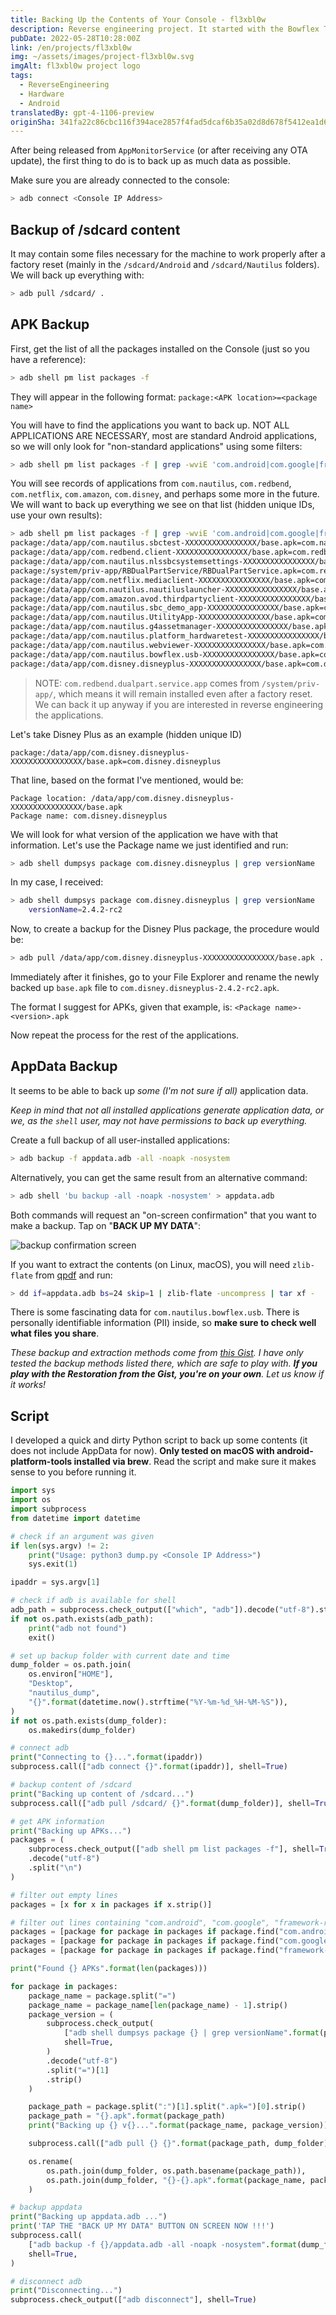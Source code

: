 ```yaml
---
title: Backing Up the Contents of Your Console - fl3xbl0w
description: Reverse engineering project. It started with the Bowflex Treadmill 22 but ended up being generalized for any Android machine sold by Nautilus Inc. (Nautilus, Bowflex, Schwinn).
pubDate: 2022-05-28T10:28:00Z
link: /en/projects/fl3xbl0w
img: ~/assets/images/project-fl3xbl0w.svg
imgAlt: fl3xbl0w project logo
tags:
  - ReverseEngineering
  - Hardware
  - Android
translatedBy: gpt-4-1106-preview
originSha: 341fa22c86cbc116f394ace2857f4fad5dcaf6b35a02d8d678f5412ea1d6b685
---
```



After being released from `AppMonitorService` (or after receiving any OTA update), the first thing to do is to back up as much data as possible.

Make sure you are already connected to the console:

```sh
> adb connect <Console IP Address>
```

## Backup of /sdcard content

It may contain some files necessary for the machine to work properly after a factory reset (mainly in the `/sdcard/Android` and `/sdcard/Nautilus` folders). We will back up everything with:

```sh
> adb pull /sdcard/ .
```

## APK Backup

First, get the list of all the packages installed on the Console (just so you have a reference):

```sh
> adb shell pm list packages -f
```

They will appear in the following format: `package:<APK location>=<package name>`

You will have to find the applications you want to back up. NOT ALL APPLICATIONS ARE NECESSARY, most are standard Android applications, so we will only look for "non-standard applications" using some filters:

```sh
> adb shell pm list packages -f | grep -wviE 'com.android|com.google|framework-res|/vendor/overlay'
```

You will see records of applications from `com.nautilus`, `com.redbend`, `com.netflix`, `com.amazon`, `com.disney`, and perhaps some more in the future. We will want to back up everything we see on that list (hidden unique IDs, use your own results):

```sh
> adb shell pm list packages -f | grep -wviE 'com.android|com.google|framework-res|/vendor/overlay'
package:/data/app/com.nautilus.sbctest-XXXXXXXXXXXXXXXX/base.apk=com.nautilus.sbctest
package:/data/app/com.redbend.client-XXXXXXXXXXXXXXXX/base.apk=com.redbend.client
package:/data/app/com.nautilus.nlssbcsystemsettings-XXXXXXXXXXXXXXXX/base.apk=com.nautilus.nlssbcsystemsettings
package:/system/priv-app/RBDualPartService/RBDualPartService.apk=com.redbend.dualpart.service.app
package:/data/app/com.netflix.mediaclient-XXXXXXXXXXXXXXXX/base.apk=com.netflix.mediaclient
package:/data/app/com.nautilus.nautiluslauncher-XXXXXXXXXXXXXXXX/base.apk=com.nautilus.nautiluslauncher
package:/data/app/com.amazon.avod.thirdpartyclient-XXXXXXXXXXXXXXXX/base.apk=com.amazon.avod.thirdpartyclient
package:/data/app/com.nautilus.sbc_demo_app-XXXXXXXXXXXXXXXX/base.apk=com.nautilus.sbc_demo_app
package:/data/app/com.nautilus.UtilityApp-XXXXXXXXXXXXXXXX/base.apk=com.nautilus.UtilityApp
package:/data/app/com.nautilus.g4assetmanager-XXXXXXXXXXXXXXXX/base.apk=com.nautilus.g4assetmanager
package:/data/app/com.nautilus.platform_hardwaretest-XXXXXXXXXXXXXXXX/base.apk=com.nautilus.platform_hardwaretest
package:/data/app/com.nautilus.webviewer-XXXXXXXXXXXXXXXX/base.apk=com.nautilus.webviewer
package:/data/app/com.nautilus.bowflex.usb-XXXXXXXXXXXXXXXX/base.apk=com.nautilus.bowflex.usb
package:/data/app/com.disney.disneyplus-XXXXXXXXXXXXXXXX/base.apk=com.disney.disneyplus
```

> NOTE: `com.redbend.dualpart.service.app` comes from `/system/priv-app/`, which means it will remain installed even after a factory reset. We can back it up anyway if you are interested in reverse engineering the applications.

Let's take Disney Plus as an example (hidden unique ID)

```
package:/data/app/com.disney.disneyplus-XXXXXXXXXXXXXXXX/base.apk=com.disney.disneyplus
```

That line, based on the format I've mentioned, would be:

```
Package location: /data/app/com.disney.disneyplus-XXXXXXXXXXXXXXXX/base.apk
Package name: com.disney.disneyplus
```

We will look for what version of the application we have with that information. Let's use the Package name we just identified and run:

```sh
> adb shell dumpsys package com.disney.disneyplus | grep versionName
```

In my case, I received:

```sh
> adb shell dumpsys package com.disney.disneyplus | grep versionName
    versionName=2.4.2-rc2
```

Now, to create a backup for the Disney Plus package, the procedure would be:

```sh
> adb pull /data/app/com.disney.disneyplus-XXXXXXXXXXXXXXXX/base.apk .
```

Immediately after it finishes, go to your File Explorer and rename the newly backed up `base.apk` file to `com.disney.disneyplus-2.4.2-rc2.apk`.

The format I suggest for APKs, given that example, is: `<Package name>-<version>.apk`

Now repeat the process for the rest of the applications.

## AppData Backup

It seems to be able to back up _some (I'm not sure if all)_ application data.

_Keep in mind that not all installed applications generate application data, or we, as the `shell` user, may not have permissions to back up everything._

Create a full backup of all user-installed applications:

```sh
> adb backup -f appdata.adb -all -noapk -nosystem
```

Alternatively, you can get the same result from an alternative command:

```sh
> adb shell 'bu backup -all -noapk -nosystem' > appdata.adb
```

Both commands will request an "on-screen confirmation" that you want to make a backup. Tap on "**BACK UP MY DATA**":

<Image
  src={DialogBackupConfirm}
  alt="backup confirmation screen"
  format="webp"
/>

If you want to extract the contents (on Linux, macOS), you will need `zlib-flate` from [qpdf](https://command-not-found.com/qpdf) and run:

```sh
> dd if=appdata.adb bs=24 skip=1 | zlib-flate -uncompress | tar xf -
```

There is some fascinating data for `com.nautilus.bowflex.usb`.
There is personally identifiable information (PII) inside, so **make sure to check well what files you share**.

_These backup and extraction methods come from [this Gist](https://gist.github.com/AnatomicJC/e773dd55ae60ab0b2d6dd2351eb977c1). I have only tested the backup methods listed there, which are safe to play with. **If you play with the Restoration from the Gist, you're on your own**. Let us know if it works!_

## Script

I developed a quick and dirty Python script to back up some contents (it does not include AppData for now).
**Only tested on macOS with android-platform-tools installed via brew**.
Read the script and make sure it makes sense to you before running it.

```python
import sys
import os
import subprocess
from datetime import datetime

# check if an argument was given
if len(sys.argv) != 2:
    print("Usage: python3 dump.py <Console IP Address>")
    sys.exit(1)

ipaddr = sys.argv[1]

# check if adb is available for shell
adb_path = subprocess.check_output(["which", "adb"]).decode("utf-8").strip()
if not os.path.exists(adb_path):
    print("adb not found")
    exit()

# set up backup folder with current date and time
dump_folder = os.path.join(
    os.environ["HOME"],
    "Desktop",
    "nautilus_dump",
    "{}".format(datetime.now().strftime("%Y-%m-%d_%H-%M-%S")),
)
if not os.path.exists(dump_folder):
    os.makedirs(dump_folder)

# connect adb
print("Connecting to {}...".format(ipaddr))
subprocess.call(["adb connect {}".format(ipaddr)], shell=True)

# backup content of /sdcard
print("Backing up content of /sdcard...")
subprocess.call(["adb pull /sdcard/ {}".format(dump_folder)], shell=True)

# get APK information
print("Backing up APKs...")
packages = (
    subprocess.check_output(["adb shell pm list packages -f"], shell=True)
    .decode("utf-8")
    .split("\n")
)

# filter out empty lines
packages = [x for x in packages if x.strip()]

# filter out lines containing "com.android", "com.google", "framework-res"
packages = [package for package in packages if package.find("com.android") == -1]
packages = [package for package in packages if package.find("com.google") == -1]
packages = [package for package in packages if package.find("framework-res") == -1]

print("Found {} APKs".format(len(packages)))

for package in packages:
    package_name = package.split("=")
    package_name = package_name[len(package_name) - 1].strip()
    package_version = (
        subprocess.check_output(
            ["adb shell dumpsys package {} | grep versionName".format(package_name)],
            shell=True,
        )
        .decode("utf-8")
        .split("=")[1]
        .strip()
    )

    package_path = package.split(":")[1].split(".apk=")[0].strip()
    package_path = "{}.apk".format(package_path)
    print("Backing up {} v{}...".format(package_name, package_version))

    subprocess.call(["adb pull {} {}".format(package_path, dump_folder)], shell=True)

    os.rename(
        os.path.join(dump_folder, os.path.basename(package_path)),
        os.path.join(dump_folder, "{}-{}.apk".format(package_name, package_version)),
    )

# backup appdata
print("Backing up appdata.adb ...")
print('TAP THE "BACK UP MY DATA" BUTTON ON SCREEN NOW !!!')
subprocess.call(
    ["adb backup -f {}/appdata.adb -all -noapk -nosystem".format(dump_folder)],
    shell=True,
)

# disconnect adb
print("Disconnecting...")
subprocess.check_output(["adb disconnect"], shell=True)
```
